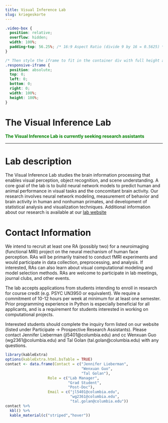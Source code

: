 ```yaml
---
title: Visual Inference Lab
slug: kriegeskorte
---
```


```css
.video-box {
  position: relative;
  overflow: hidden;
  width: 100%;
  padding-top: 56.25%; /* 16:9 Aspect Ratio (divide 9 by 16 = 0.5625) */
}

/* Then style the iframe to fit in the container div with full height and width */
.responsive-iframe {
  position: absolute;
  top: 0;
  left: 0;
  bottom: 0;
  right: 0;
  width: 100%;
  height: 100%;
}
```

# The Visual Inference Lab

<span style="color:green">
**The Visual Inference Lab is currently seeking research assistants**
</span>


***

# Lab description

The Visual Inference Lab studies the brain information processing that enables visual perception, object recognition, and scene understanding. A core goal of the lab is to build neural network models to predict human and animal performance in visual tasks and the concomitant brain activity. Our research involves neural network modeling, measurement of behavior and brain activity in human and nonhuman primates, and development of statistical analysis and visualization techniques. Additional information about our research is available at our [lab website](https://kriegeskortelab.zuckermaninstitute.columbia.edu/)

# Contact Information

We intend to recruit at least one RA (possibly two) for a neuroimaging (functional MRI) project on the neural mechanism of human face perception. RAs will be primarily trained to conduct fMRI experiments and would participate in data collection, preprocessing, and analysis. If interested, RAs can also learn about visual computational modeling and model selection methods. RAs are welcome to participate in lab meetings, journal clubs, and other events.

The lab accepts applications from students intending to enroll in research for course credit (e.g. PSYC UN3950 or equivalent). We require a commitment of 10-12 hours per week at minimum for at least one semester. Prior programming experience in Python is especially beneficial for all applicants, and is a requirement for students interested in working on computational projects.

Interested students should complete the inquiry form listed on our website (listed under Participate -> Prospective Research Assistants). Please contact Jennifer Lieberman (jl5401@columbia.edu) and cc Wenxuan Guo (wg2361@columbia.edu) and Tal Golan (tal.golan@columbia.edu) with any questions.

```r
library(kableExtra)
options(kableExtra.html.bsTable = TRUE)
contact <- data.frame(Contact = c("Jennifer Lieberman",
                                  "Wenxuan Guo",
                                  "Tal Golan"),
                   Role = c("Lab Manager",
                            "Grad Student",
                            "Post-Doc"),
                   Email = c("jl5401@columbia.edu",
                             "wg2361@columbia.edu",
                             "tal.golan@columbia.edu"))
contact %>%
  kbl() %>%
  kable_material(c("striped","hover"))
                   
                   
```

